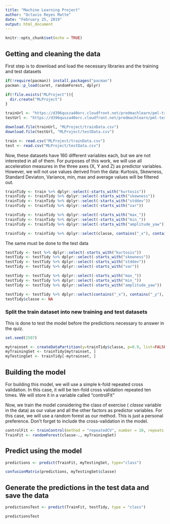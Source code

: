 ```yaml
---
title: "Machine Learning Project"
author: "Octavio Reyes Matte"
date: "February 25, 2019"
output: html_document
---
```


```r
knitr::opts_chunk$set(echo = TRUE)
```

## 

## Getting and cleaning the data

First step is to download and load the necessary libraries and the training and test datasets 

```r
if(!require(pacman)) install.packages("pacman")
pacman::p_load(caret, randomForest, dplyr)

if(!file.exists("MLProject")){
  dir.create("MLProject")
}

trainUrl <- "https://d396qusza40orc.cloudfront.net/predmachlearn/pml-training.csv"
testUrl <- "https://d396qusza40orc.cloudfront.net/predmachlearn/pml-testing.csv"

download.file(trainUrl, "MLProject/trainData.csv")
download.file(testUrl, "MLProject/testData.csv")

train <- read.csv("MLProject/trainData.csv")
test <- read.csv("MLProject/testData.csv")
```

Now, these datasets have 160 different variables each, but we are not interested in all of them. For purposes of this work, we will use all acceleration measures in the three axes (X, Y and Z) as predictor variables. However, we will not use values derived from the data: Kurtosis, Skewness, Standard Deviaton, Variance, min, max and average values will be filtered out.

```r
trainTidy <- train %>% dplyr::select(-starts_with("kurtosis"))
trainTidy <- trainTidy %>% dplyr::select(-starts_with("skewness"))
trainTidy <- trainTidy %>% dplyr::select(-starts_with("stddev"))
trainTidy <- trainTidy %>% dplyr::select(-starts_with("var"))

trainTidy <- trainTidy %>% dplyr::select(-starts_with("max_"))
trainTidy <- trainTidy %>% dplyr::select(-starts_with("min_"))
trainTidy <- trainTidy %>% dplyr::select(-starts_with("amplitude_yaw"))

trainTidy <- trainTidy %>% dplyr::select(classe, contains("_x"), contains("_y"), contains("_z"), -starts_with("avg_"))

```

The same must be done to the test data 
```r
testTidy <- test %>% dplyr::select(-starts_with("kurtosis"))
testTidy <- testTidy %>% dplyr::select(-starts_with("skewness"))
testTidy <- testTidy %>% dplyr::select(-starts_with("stddev"))
testTidy <- testTidy %>% dplyr::select(-starts_with("var"))

testTidy <- testTidy %>% dplyr::select(-starts_with("max_"))
testTidy <- testTidy %>% dplyr::select(-starts_with("min_"))
testTidy <- testTidy %>% dplyr::select(-starts_with("amplitude_yaw"))

testTidy <- testTidy %>% dplyr::select(contains("_x"), contains("_y"), contains("_z"), -starts_with("avg_"))
testTidy$classe <- NA

```

### Split the train dataset into new training and test datasets

This is done to test the model before the predictions necessary to answer in the quiz.

```r
set.seed(2507)

mytrainset <- createDataPartition(y=trainTidy$classe, p=0.9, list=FALSE)
myTrainingSet <- trainTidy[mytrainset, ] 
myTestingSet <- trainTidy[-mytrainset, ]
```


## Building the model

For building this model, we will use a simple k-fold repeated cross validation. In this case, it will be ten-fold cross validation repeated ten times. We will store it in a variable called "controlFit"

Now, we train the model considering the class of exercise ( _classe_ variable in the data) as our value and all the other factors as predictor variables. For this case, we will use a random forest as our method. This is just a personal preference. Don't forget to include the cross-validation in the model.

```r

controlFit <- trainControl(method = "repeatedCV", number = 10, repeats = 10, allowParallel = TRUE)
TrainFit <- randomForest(classe~., myTrainingSet)

```
## Predict using the model

```r
predictions <- predict(TrainFit, myTestingSet, type="class")

confusionMatrix(predictions, myTestingSet$classe)
```

## Generate the predictions in the test data and save the data

```r
predictionsTest <- predict(TrainFit, testTidy, type = "class")

predictionsTest
```


